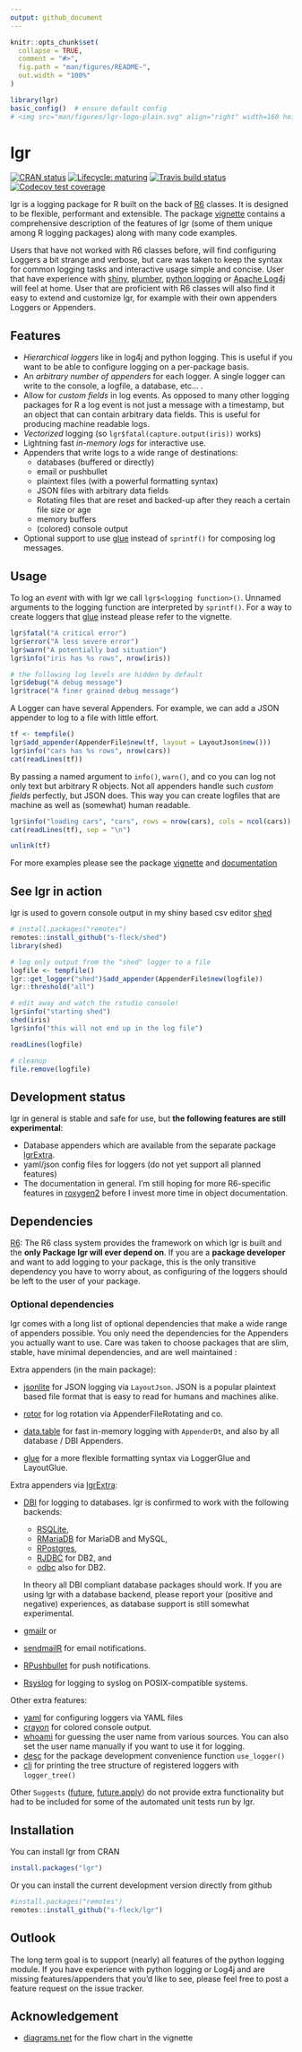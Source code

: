 ```yaml
---
output: github_document
---
```


<!-- README.md is generated from README.Rmd. Please edit that file -->

```r
knitr::opts_chunk$set(
  collapse = TRUE,
  comment = "#>",
  fig.path = "man/figures/README-",
  out.width = "100%"
)

library(lgr)
basic_config()  # ensure default config
# <img src="man/figures/lgr-logo-plain.svg" align="right" width=160 height=160/>
```
# lgr

[![CRAN status](https://www.r-pkg.org/badges/version/lgr)](https://cran.r-project.org/package=lgr)
[![Lifecycle: maturing](https://img.shields.io/badge/lifecycle-maturing-blue.svg)](https://lifecycle.r-lib.org/articles/stages.html)
[![Travis build status](https://travis-ci.com/s-fleck/lgr.svg?branch=master)](https://app.travis-ci.com/github/s-fleck/lgr)
[![Codecov test coverage](https://codecov.io/gh/s-fleck/lgr/branch/master/graph/badge.svg)](https://codecov.io/gh/s-fleck/lgr?branch=master)

lgr is a logging package for R built on the back of 
[R6](https://github.com/r-lib/R6) classes. It is designed to be flexible,
performant and extensible. The package 
[vignette](https://s-fleck.github.io/lgr/articles/lgr.html) contains a 
comprehensive description of the features of lgr (some of them unique among
R logging packages) along with many code examples.

Users that have not worked with R6 classes before, will find configuring
Loggers a bit strange and verbose, but care was taken to keep
the syntax for common logging tasks and interactive usage simple and concise.
User that have experience with 
  [shiny](https://github.com/rstudio/shiny), 
  [plumber](https://github.com/rstudio/plumber),
  [python logging](https://docs.python.org/3/library/logging.html) or 
  [Apache Log4j](https://logging.apache.org/log4j/2.x/) will feel
at home. User that are proficient with R6 classes will also find it easy
to extend and customize lgr, for example with their own appenders Loggers or 
Appenders. 



## Features

* *Hierarchical loggers* like in log4j and python logging. This is useful if you
  want to be able to configure logging on a per-package basis.
* An *arbitrary number of appenders* for each logger. A single logger can write
  to the console, a logfile, a database, etc... .
* Allow for *custom fields* in log events. As opposed to many other logging 
  packages for R a log event is not just a message with a timestamp, but an
  object that can contain arbitrary data fields. This is useful for producing 
  machine readable logs.
* *Vectorized* logging (so `lgr$fatal(capture.output(iris))` works)
* Lightning fast *in-memory logs* for interactive use.
* Appenders that write logs to a wide range of destinations:
    * databases (buffered or directly)
    * email or pushbullet
    * plaintext files (with a powerful formatting syntax)
    * JSON files with arbitrary data fields
    * Rotating files that are reset and backed-up after they reach
      a certain file size or age
    * memory buffers
    * (colored) console output
* Optional support to use [glue](https://glue.tidyverse.org/) instead of 
  `sprintf()` for composing log messages.


## Usage

To log an *event* with with lgr we call `lgr$<logging function>()`. Unnamed 
arguments to the logging function are interpreted by `sprintf()`. For a way
to create loggers that [glue](https://glue.tidyverse.org/) instead
please refer to the vignette.

```r
lgr$fatal("A critical error")
lgr$error("A less severe error")
lgr$warn("A potentially bad situation")
lgr$info("iris has %s rows", nrow(iris))

# the following log levels are hidden by default
lgr$debug("A debug message")
lgr$trace("A finer grained debug message")
```

A Logger can have several Appenders. For example, we can add a JSON appender to
log to a file with little effort. 

```r
tf <- tempfile()
lgr$add_appender(AppenderFile$new(tf, layout = LayoutJson$new()))
lgr$info("cars has %s rows", nrow(cars))
cat(readLines(tf))
```

By passing a named argument to `info()`, `warn()`, and co you can log not only 
text but arbitrary R objects. Not all appenders handle such _custom fields_
perfectly, but JSON does. This way you can create 
logfiles that are machine as well as (somewhat) human readable.

```r
lgr$info("loading cars", "cars", rows = nrow(cars), cols = ncol(cars))
cat(readLines(tf), sep = "\n")
```

```r
unlink(tf)
```

For more examples please see the 
package 
[vignette](https://s-fleck.github.io/lgr/articles/lgr.html) and 
[documentation](https://s-fleck.github.io/lgr/)


## See lgr in action

lgr is used to govern console output in my shiny based csv editor 
[shed](https://github.com/s-fleck/shed)

```r
# install.packages("remotes")
remotes::install_github("s-fleck/shed")
library(shed)

# log only output from the "shed" logger to a file
logfile <- tempfile()
lgr::get_logger("shed")$add_appender(AppenderFile$new(logfile))
lgr::threshold("all")

# edit away and watch the rstudio console!
lgr$info("starting shed")
shed(iris)  
lgr$info("this will not end up in the log file")

readLines(logfile)

# cleanup
file.remove(logfile)
```


## Development status

lgr in general is stable and safe for use, but **the following features are still experimental**: 

* Database appenders which are available from the separate package
  [lgrExtra](https://github.com/s-fleck/lgrExtra). 
* yaml/json config files for loggers (do not yet support all planned features)
* The documentation in general. I'm still hoping for more R6-specific features
  in [roxygen2](https://github.com/r-lib/roxygen2) before I invest more
  time in object documentation.


## Dependencies

[R6](https://github.com/r-lib/R6): The R6 class system provides the framework
on which lgr is built and the **only Package lgr will ever depend on**. If you 
are a **package developer** and want to add logging to your package, this is the
only transitive dependency you have to worry about, as configuring of the 
loggers should be left to the user of your package.


### Optional dependencies

lgr comes with a long list of optional dependencies that make a wide range of
appenders possible. You only need the dependencies for the Appenders you
actually want to use. Care was taken to choose packages that are slim, stable, 
have minimal dependencies, and are well maintained :

  
  Extra appenders (in the main package):
  
  - [jsonlite](https://github.com/jeroen/jsonlite) for JSON logging via 
    `LayoutJson`. JSON is a popular plaintext based file format that is easy to 
    read for humans and machines alike.
    
  - [rotor](https://github.com/s-fleck/rotor) for log rotation via 
    AppenderFileRotating and co. 
    
  - [data.table](https://github.com/Rdatatable/) for fast in-memory 
    logging with `AppenderDt`, and also by all database / DBI Appenders. 

  - [glue](https://glue.tidyverse.org/) for a more flexible formatting syntax
    via LoggerGlue and LayoutGlue.
    
  Extra appenders via [lgrExtra](https://github.com/s-fleck/lgrExtra):
  
  - [DBI](https://github.com/r-dbi/DBI) for logging to databases. lgr is 
    confirmed to work with the following backends: 
    - [RSQLite](https://github.com/r-dbi/RSQLite), 
    - [RMariaDB](https://github.com/r-dbi/RMariaDB) for MariaDB and MySQL,
    - [RPostgres](https://cran.r-project.org/package=RPostgres),
    - [RJDBC](https://github.com/s-u/RJDBC) for DB2, and
    - [odbc](https://github.com/r-dbi/odbc) also for DB2. 
    
    In theory all DBI compliant database packages should work. If you
    are using lgr with a database backend, please report your (positive and
    negative) experiences, as database support is still somewhat experimental.
  
  - [gmailr](https://cran.r-project.org/package=gmailr) or
  
  - [sendmailR](https://cran.r-project.org/package=sendmailR) for email 
      notifications.
      
  - [RPushbullet](https://github.com/eddelbuettel/rpushbullet) for push
    notifications.
    
  - [Rsyslog](https://cran.r-project.org/package=rsyslog) for logging to
    syslog on POSIX-compatible systems.
  
  Other extra features:
  
  - [yaml](https://CRAN.R-project.org/package=yaml) for configuring loggers 
    via YAML files  
  - [crayon](https://github.com/r-lib/crayon) for colored console output.  
  - [whoami](https://github.com/r-lib/whoami/blob/master/DESCRIPTION) for 
    guessing the user name from various sources. You can also set the user name 
    manually if you want to use it for logging.
  - [desc](https://CRAN.R-project.org/package=desc) for the package development
    convenience function `use_logger()`
  - [cli](https://CRAN.R-project.org/package=cli) for printing the tree 
    structure of registered loggers with `logger_tree()`
    
  Other `Suggests`
  ([future](https://CRAN.R-project.org/package=future), 
  [future.apply](https://CRAN.R-project.org/package=future.apply)) do not 
  provide extra functionality but had to be included for some of 
  the automated unit tests run by lgr.
    

## Installation

You can install lgr from CRAN

```r
install.packages("lgr")
```

Or you can install the current development version directly from github

```r
#install.packages("remotes")
remotes::install_github("s-fleck/lgr")
```

## Outlook

The long term goal is to support (nearly) all features of the python logging
module. If you have experience with python logging or Log4j and are missing
features/appenders that you'd like to see, please feel free to post a feature 
request on the issue tracker.




## Acknowledgement

* [diagrams.net](https://app.diagrams.net/) for the flow chart in the vignette
